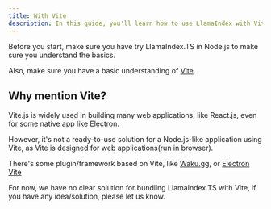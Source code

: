 ```yaml
---
title: With Vite
description: In this guide, you'll learn how to use LlamaIndex with Vite
---
```


Before you start, make sure you have try LlamaIndex.TS in Node.js to make sure you understand the basics.

<Card
  title="Getting Started with LlamaIndex.TS in Node.js"
  href="/docs/llamaindex/getting_started/installation/node"
/>

Also, make sure you have a basic understanding of [Vite](https://vitejs.dev/).

## Why mention Vite?

Vite.js is widely used in building many web applications, like React.js, even for some native app like [Electron](https://www.electronjs.org/).

However, it's not a ready-to-use solution for a Node.js-like application using Vite, as Vite is designed for web applications(run in browser).

There's some plugin/framework based on Vite, like [Waku.gg](https://github.com/dai-shi/waku), or [Electron Vite](https://electron-vite.org/)

For now, we have no clear solution for bundling LlamaIndex.TS with Vite, if you have any idea/solution, please let us know.
